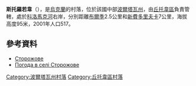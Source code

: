{{coord|49|39|46|N|34|57|46|E|scale:100000_region:UA|display=title}}

'''斯托羅若韋'''（{{lang-uk|Сторожове}}），是[[烏克蘭|烏克蘭]]的村落，位於該國中部[[波爾塔瓦州|波爾塔瓦州]]，由[[丘托韋區|丘托韋區]]負責管轄，處於[[科洛馬克河|科洛馬克河]]右岸，分別距離[[布爾季_(波爾塔瓦區)|布爾季]]2.5公里和[[新費多里夫卡_(丘托韋區)|新費多里夫卡]]7公里，海拔高度95米，2001年人口517。

==參考資料==
*[http://gska2.rada.gov.ua/pls/z7502/A005?rdat1=09.11.2007&rf7571=26886 Сторожове]{{dead link|date=2018年3月 |bot=InternetArchiveBot |fix-attempted=yes }}
* [http://weather.in.ua/ua/poltavskaja/25317 Погода в селі Сторожове] {{Wayback|url=http://weather.in.ua/ua/poltavskaja/25317 |date=20200928091922 }}

{{DEFAULTSORT:Сторожове}}
[[Category:波爾塔瓦州村落|Category:波爾塔瓦州村落]]
[[Category:丘托韋區村落|Category:丘托韋區村落]]


{{Poltava-geo-stub}}